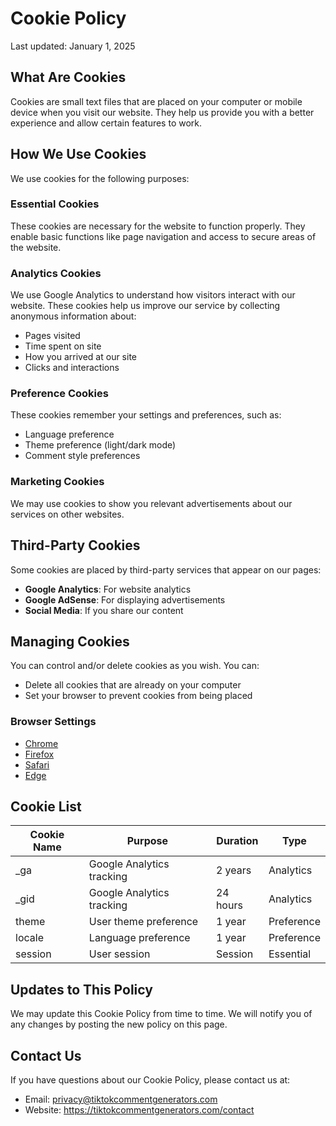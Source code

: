 # Cookie Policy

Last updated: January 1, 2025

## What Are Cookies

Cookies are small text files that are placed on your computer or mobile device when you visit our website. They help us provide you with a better experience and allow certain features to work.

## How We Use Cookies

We use cookies for the following purposes:

### Essential Cookies
These cookies are necessary for the website to function properly. They enable basic functions like page navigation and access to secure areas of the website.

### Analytics Cookies
We use Google Analytics to understand how visitors interact with our website. These cookies help us improve our service by collecting anonymous information about:
- Pages visited
- Time spent on site
- How you arrived at our site
- Clicks and interactions

### Preference Cookies
These cookies remember your settings and preferences, such as:
- Language preference
- Theme preference (light/dark mode)
- Comment style preferences

### Marketing Cookies
We may use cookies to show you relevant advertisements about our services on other websites.

## Third-Party Cookies

Some cookies are placed by third-party services that appear on our pages:
- **Google Analytics**: For website analytics
- **Google AdSense**: For displaying advertisements
- **Social Media**: If you share our content

## Managing Cookies

You can control and/or delete cookies as you wish. You can:
- Delete all cookies that are already on your computer
- Set your browser to prevent cookies from being placed

### Browser Settings
- [Chrome](https://support.google.com/chrome/answer/95647)
- [Firefox](https://support.mozilla.org/en-US/kb/cookies-information-websites-store-on-your-computer)
- [Safari](https://support.apple.com/guide/safari/manage-cookies-and-website-data-sfri11471/mac)
- [Edge](https://support.microsoft.com/en-us/help/4027947)

## Cookie List

| Cookie Name | Purpose | Duration | Type |
|------------|---------|----------|------|
| _ga | Google Analytics tracking | 2 years | Analytics |
| _gid | Google Analytics tracking | 24 hours | Analytics |
| theme | User theme preference | 1 year | Preference |
| locale | Language preference | 1 year | Preference |
| session | User session | Session | Essential |

## Updates to This Policy

We may update this Cookie Policy from time to time. We will notify you of any changes by posting the new policy on this page.

## Contact Us

If you have questions about our Cookie Policy, please contact us at:
- Email: privacy@tiktokcommentgenerators.com
- Website: https://tiktokcommentgenerators.com/contact